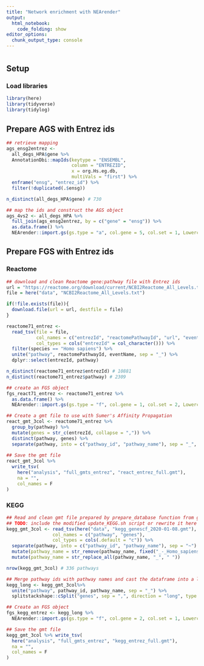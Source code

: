 ```yaml
---
title: "Network enrichment with NEArender"
output:
  html_notebook:
    code_folding: show
editor_options:
  chunk_output_type: console
---
```

# {.tabset .tabset-fade .tabset-pills}

## Setup
### Load libraries
```r
library(here)
library(tidyverse)
library(tidylog)
```

## Prepare AGS with Entrez ids
```r
## retrieve mapping
ags_ensg2entrez <- 
  all_degs_HPA$gene %>%
  AnnotationDbi::mapIds(keytype = "ENSEMBL",
                        column = "ENTREZID",
                        x = org.Hs.eg.db,
                        multiVals = "first") %>%
  enframe("ensg", "entrez_id") %>%
  filter(!duplicated(.$ensg))

n_distinct(all_degs_HPA$gene) # 730

## map the ids and construct the AGS object
ags_4vs2 <- all_degs_HPA %>%
  full_join(ags_ensg2entrez, by = c("gene" = "ensg")) %>%
  as.data.frame() %>%
  NEArender::import.gs(gs.type = "a", col.gene = 5, col.set = 1, Lowercase = F)
```

## Prepare FGS with Entrez ids
### Reactome 
```r
## download and clean Reactome gene:pathway file with Entrez ids
url = "https://reactome.org/download/current/NCBI2Reactome_All_Levels.txt"
file = here("data", "NCBI2Reactome_All_Levels.txt")

if(!file.exists(file)){
  download.file(url = url, destfile = file)
}

reactome71_entrez <- 
  read_tsv(file = file,
           col_names = c("entrezId", "reactomePathwayId", "url", "eventName", "evidenceCode", "species"),
           col_types = cols("entrezId" = col_character())) %>% 
  filter(species == "Homo sapiens") %>%
  unite("pathway", reactomePathwayId, eventName, sep = "_") %>%
  dplyr::select(entrezId, pathway)

n_distinct(reactome71_entrez$entrezId) # 10881
n_distinct(reactome71_entrez$pathway) # 2309

## create an FGS object
fgs_react71_entrez <- reactome71_entrez %>% 
  as.data.frame() %>%
  NEArender::import.gs(gs.type = "f", col.gene = 1, col.set = 2, Lowercase = F)

## Create a gmt file to use with Sumer's Affinity Propagation
react_gmt_3col <- reactome71_entrez %>%
  group_by(pathway) %>% 
  mutate(genes = str_c(entrezId, collapse = ",")) %>% 
  distinct(pathway, genes) %>% 
  separate(pathway, into = c("pathway_id", "pathway_name"), sep = "_", extra = "merge")
  
## Save the gmt file
react_gmt_3col %>%
  write_tsv(
    here("analysis", "full_gmts_entrez", "react_entrez_full.gmt"),
    na = "",
    col_names = F
)
```

### KEGG
```r
## Read and clean gmt file prepared by prepare_database function from geneSCF
## TODO: include the modified update_KEGG.sh script or rewrite it here 
kegg_gmt_3col <- read_tsv(here("data", "kegg_genescf_2020-01-08.gmt"),
                 col_names = c("pathway", "genes"),
                 col_types = cols(.default = "c")) %>% 
  separate(pathway, into = c("pathway_id", "pathway_name"), sep = "~") %>% 
  mutate(pathway_name = str_remove(pathway_name, fixed("_-_Homo_sapiens_(human)"))) %>% 
  mutate(pathway_name = str_replace_all(pathway_name, "_", " ")) 

nrow(kegg_gmt_3col) # 336 pathways

## Merge pathway ids with pathway names and cast the dataframe into a long format
kegg_long <- kegg_gmt_3col%>% 
  unite("pathway", pathway_id, pathway_name, sep = "_") %>% 
  splitstackshape::cSplit("genes", sep = ",", direction = "long", type.convert = F)

## Create an FGS object
fgs_kegg_entrez <- kegg_long %>%
  NEArender::import.gs(gs.type = "f", col.gene = 2, col.set = 1, Lowercase = F)

## Save the gmt file
kegg_gmt_3col %>% write_tsv(
  here("analysis", "full_gmts_entrez", "kegg_entrez_full.gmt"),
  na = "",
  col_names = F
)
```
